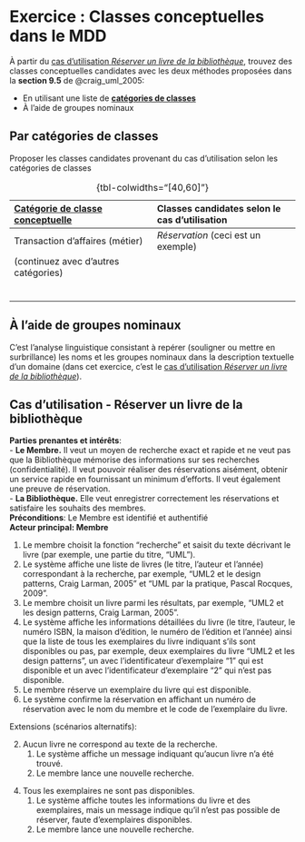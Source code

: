 # Exercice : Classes conceptuelles dans le MDD {#sec-ExerciceClassesConceptuellesMDD}

À partir du [cas d'utilisation _Réserver un livre de la bibliothèque_](#sec-CU_Réserver_livre), trouvez des
classes conceptuelles candidates avec les deux méthodes proposées dans la **section 9.5** de @craig_uml_2005:

-   En utilisant une liste de [**catégories de classes**](#sec-categoriesClasses)
-   À l'aide de groupes nominaux

## Par catégories de classes {.unnumbered .unlisted}

Proposer les classes candidates provenant du cas d'utilisation selon les
catégories de classes

| [**Catégorie de classe conceptuelle**](#sec-categoriesClasses)      | **Classes candidates selon le cas d'utilisation** |
|:----------- |:----------- |
|Transaction d'affaires (métier) |  _Réservation_ (ceci est un exemple)    |    
| (continuez avec d'autres catégories) | |
| | |
| | |
| | |
| | |
| | |
| | |

: {tbl-colwidths="[40,60]"}

## À l'aide de groupes nominaux {.unnumbered .unlisted}

C'est l'analyse linguistique consistant à repérer (souligner ou mettre en surbrillance) les noms et les groupes nominaux dans la description textuelle d'un domaine (dans cet exercice, c'est le [cas d'utilisation _Réserver un livre de la bibliothèque_](#sec-CU_Réserver_livre)).

\newpage

## Cas d'utilisation - Réserver un livre de la bibliothèque {#sec-CU_Réserver_livre}

**Parties prenantes et intérêts**:  
- **Le Membre.** Il veut un moyen de recherche exact et rapide et ne
veut pas que la Bibliothèque mémorise des informations sur ses
recherches (confidentialité). Il veut pouvoir réaliser des réservations
aisément, obtenir un service rapide en fournissant un minimum d'efforts.
Il veut également une preuve de réservation.  
- **La Bibliothèque.** Elle veut enregistrer correctement les
réservations et satisfaire les souhaits des membres.  
**Préconditions**: Le Membre est identifié et authentifié  
**Acteur principal: Membre**

1.  Le membre choisit la fonction "recherche" et saisit du texte décrivant le livre (par exemple, une partie du titre, "UML").
2.  Le système affiche une liste de livres (le titre, l'auteur et l'année) correspondant à la recherche, par exemple, "UML2 et le design patterns, Craig Larman, 2005" et "UML par la pratique, Pascal Rocques, 2009".
3.  Le membre choisit un livre parmi les résultats, par exemple, "UML2 et les design patterns, Craig Larman, 2005".
4.  Le système affiche les informations détaillées du livre (le titre, l'auteur, le numéro ISBN, la maison d'édition, le numéro de l'édition et l'année) ainsi que la liste de tous les exemplaires
du livre indiquant s'ils sont disponibles ou pas, par exemple,
deux exemplaires du livre "UML2 et les design patterns", un avec
l'identificateur d'exemplaire "1" qui est disponible et un avec
l'identificateur d'exemplaire "2" qui n'est pas disponible.
5.  Le membre réserve un exemplaire du livre qui est disponible.
6.  Le système confirme la réservation en affichant un numéro de
réservation avec le nom du membre et le code de l'exemplaire du
livre.

Extensions (scénarios alternatifs):

2.  Aucun livre ne correspond au texte de la recherche.
    1.  Le système affiche un message indiquant qu'aucun livre n'a été trouvé.
    2.  Le membre lance une nouvelle recherche.

<!-- -->

4.  Tous les exemplaires ne sont pas disponibles.
    1.  Le système affiche toutes les informations du livre et des exemplaires, mais un message indique qu'il n'est pas possible de réserver, faute d'exemplaires disponibles.
    2.  Le membre lance une nouvelle recherche.
